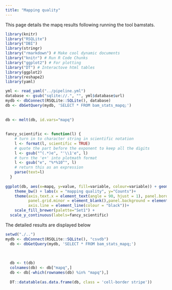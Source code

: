 ```yaml
---
title: "Mapping quality"
---
```


This page details the mapq results following running the tool bamstats.


```r

library(knitr)
library("RSQLite")
library("DBI")
library(stringr)
library("rmarkdown") # Make cool dynamic documents
library("knitr") # Run R Code Chunks
library("ggplot2") # For plotting
library("DT") # Interactove html tables
library(ggplot2)
library(reshape2)
library(yaml)

yml <- read_yaml("../pipeline.yml")
database <- gsub("sqlite://.", "", yml$database$url)
mydb <- dbConnect(RSQLite::SQLite(), database)
db <- dbGetQuery(mydb, 'SELECT * FROM bam_stats_mapq;')
  
  
db <- melt(db, id.vars="mapq")
  
  
fancy_scientific <- function(l) {
    # turn in to character string in scientific notation
    l <- format(l, scientific = TRUE)
    # quote the part before the exponent to keep all the digits
    l <- gsub("^(.*)e", "'\\1'e", l)
    # turn the 'e+' into plotmath format
    l <- gsub("e", "%*%10^", l)
    # return this as an expression
    parse(text=l)
  }
  
ggplot(db, aes(x=mapq, y=value, fill=variable, colour=variable)) + geom_bar(stat="identity") +
    theme_bw() + labs(x = "mapping quality", y="Counts")+
    theme(axis.text.x = element_text(angle = 90, hjust = 1), panel.border = element_blank(), 
          panel.grid.minor = element_blank(),panel.background = element_blank(),
          axis.line = element_line(colour = "black"))+
    scale_fill_brewer(palette="Set1") +
  scale_y_continuous(labels=fancy_scientific)


```



The detailed results are displayed below


```r

setwd("./..")
mydb <- dbConnect(RSQLite::SQLite(), "csvdb")
  db <- dbGetQuery(mydb, 'SELECT * FROM bam_stats_mapq;')
  
  
  
  db <- t(db)
  colnames(db) <- db["mapq",]
  db <- db[-which(rownames(db) %in% "mapq"),]
  
  DT::datatable(as.data.frame(db, class = 'cell-border stripe'))

```